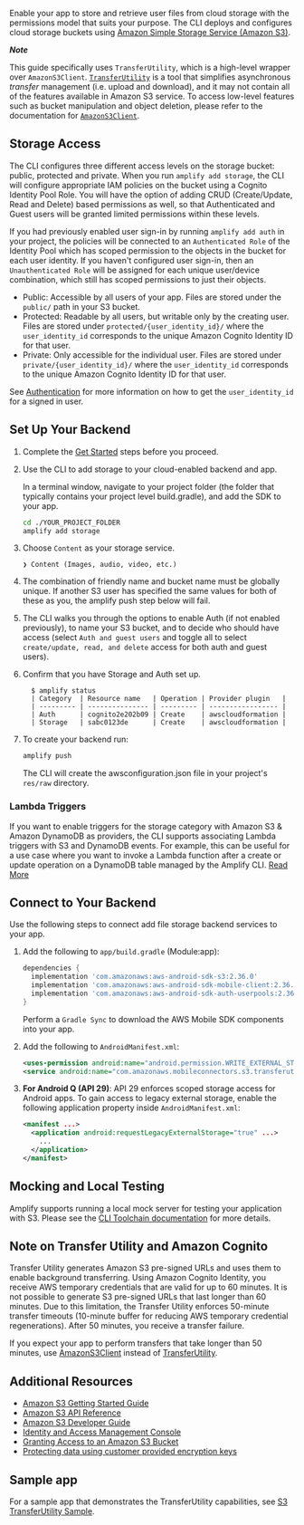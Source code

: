 Enable your app to store and retrieve user files from cloud storage with the permissions model that suits your purpose. The CLI deploys and configures cloud storage buckets using [Amazon Simple Storage Service (Amazon S3)](http://docs.aws.amazon.com/AmazonS3/latest/dev/).

**_Note_**

This guide specifically uses `TransferUtility`, which is a high-level wrapper over `AmazonS3Client`. [`TransferUtility`](https://aws-amplify.github.io/aws-sdk-android/docs/reference/com/amazonaws/mobileconnectors/s3/transferutility/TransferUtility.html) is a tool that simplifies asynchronous _transfer_ management (i.e. upload and download), and it may not contain all of the features available in Amazon S3 service. To access low-level features such as bucket manipulation and object deletion, please refer to the documentation for [`AmazonS3Client`](https://aws-amplify.github.io/aws-sdk-android/docs/reference/com/amazonaws/services/s3/AmazonS3Client.html).

## Storage Access

The CLI configures three different access levels on the storage bucket: public, protected and private. When you run `amplify add storage`, the CLI will configure appropriate IAM policies on the bucket using a Cognito Identity Pool Role. You will have the option of adding CRUD (Create/Update, Read and Delete) based permissions as well, so that Authenticated and Guest users will be granted limited permissions within these levels.

If you had previously enabled user sign-in by running `amplify add auth` in your project, the policies will be connected to an `Authenticated Role` of the Identity Pool which has scoped permission to the objects in the bucket for each user identity. If you haven't configured user sign-in, then an `Unauthenticated Role` will be assigned for each unique user/device combination, which still has scoped permissions to just their objects.

* Public: Accessible by all users of your app. Files are stored under the `public/` path in your S3 bucket.
* Protected: Readable by all users, but writable only by the creating user. Files are stored under `protected/{user_identity_id}/` where the `user_identity_id` corresponds to the unique Amazon Cognito Identity ID for that user.
* Private: Only accessible for the individual user. Files are stored under `private/{user_identity_id}/` where the `user_identity_id` corresponds to the unique Amazon Cognito Identity ID for that user.

See [Authentication](/sdk/auth/getting-started) for more information on how to get the `user_identity_id` for a signed in user.
## Set Up Your Backend

1. Complete the [Get Started](/start) steps before you proceed.

2. Use the CLI to add storage to your cloud-enabled backend and app.

    In a terminal window, navigate to your project folder (the folder that typically contains your project level build.gradle), and add the SDK to your app.

    ```bash
    cd ./YOUR_PROJECT_FOLDER
    amplify add storage
    ```

3. Choose `Content` as your storage service.

    ```console
    ❯ Content (Images, audio, video, etc.)
    ```

4. The combination of friendly name and bucket name must be globally unique. If another S3 user has specified the same values for both of these as you, the amplify push step below will fail.

5. The CLI walks you through the options to enable Auth (if not enabled previously), to name your S3 bucket, and to decide who should have access (select `Auth and guest users` and toggle all to select `create/update, read, and delete` access for both auth and guest users).

6. Confirm that you have Storage and Auth set up.

    ```console
      $ amplify status
      | Category  | Resource name   | Operation | Provider plugin   |
      | --------- | --------------- | --------- | ----------------- |
      | Auth      | cognito2e202b09 | Create    | awscloudformation |
      | Storage   | sabc0123de      | Create    | awscloudformation |
      ```
7. To create your backend run:

    ```bash
    amplify push
    ```

    The CLI will create the awsconfiguration.json file in your project's `res/raw` directory.

### Lambda Triggers
If you want to enable triggers for the storage category with Amazon S3 & Amazon DynamoDB as providers, the CLI supports associating Lambda triggers with S3 and DynamoDB events. For example, this can be useful for a use case where you want to invoke a Lambda function after a create or update operation on a DynamoDB table managed by the Amplify CLI. [Read More](/cli/usage/lambda-triggers#s3-lambda-triggers)

## Connect to Your Backend

Use the following steps to connect add file storage backend services to your app.

1. Add the following to `app/build.gradle` (Module:app):

	```groovy
	dependencies {
	  implementation 'com.amazonaws:aws-android-sdk-s3:2.36.0'
	  implementation 'com.amazonaws:aws-android-sdk-mobile-client:2.36.0'
	  implementation 'com.amazonaws:aws-android-sdk-auth-userpools:2.36.0'
	}
	```
	Perform a `Gradle Sync` to download the AWS Mobile SDK components into your app.

2. Add the following to `AndroidManifest.xml`:

	```xml
	<uses-permission android:name="android.permission.WRITE_EXTERNAL_STORAGE" />
	<service android:name="com.amazonaws.mobileconnectors.s3.transferutility.TransferService" android:enabled="true" />
	```

3. **For Android Q (API 29)**: API 29 enforces scoped storage access for Android apps. To gain access to legacy external storage, enable the following application property inside `AndroidManifest.xml`:

	```xml
	<manifest ...>
	  <application android:requestLegacyExternalStorage="true" ...>
	    ...
	  </application>
	</manifest>
	```

## Mocking and Local Testing

Amplify supports running a local mock server for testing your application with S3. Please see the [CLI Toolchain documentation](/cli/usage/mock) for more details.

## Note on Transfer Utility and Amazon Cognito

Transfer Utility generates Amazon S3 pre-signed URLs and uses them to enable background transferring. Using Amazon Cognito Identity, you receive AWS temporary credentials that are valid for up to 60 minutes. It is not possible to generate S3 pre-signed URLs that last longer than 60 minutes. Due to this limitation, the Transfer Utility enforces 50-minute transfer timeouts (10-minute buffer for reducing AWS temporary credential regenerations). After 50 minutes, you receive a transfer failure.

If you expect your app to perform transfers that take longer than 50 minutes, use [AmazonS3Client](http://docs.aws.amazon.com/AWSAndroidSDK/latest/javadoc/com/amazonaws/services/s3/AmazonS3Client.html) instead of [TransferUtility](http://docs.aws.amazon.com/AWSAndroidSDK/latest/javadoc/com/amazonaws/mobileconnectors/s3/transferutility/TransferUtility.html).

## Additional Resources

* [Amazon S3 Getting Started Guide](http://docs.aws.amazon.com/AmazonS3/latest/gsg/GetStartedWithS3.html)
* [Amazon S3 API Reference](http://docs.aws.amazon.com/AmazonS3/latest/API/Welcome.html)
* [Amazon S3 Developer Guide](http://docs.aws.amazon.com/AmazonS3/latest/dev/Welcome.html)
* [Identity and Access Management Console](https://console.aws.amazon.com/iam/home)
* [Granting Access to an Amazon S3 Bucket](http://blogs.aws.amazon.com/security/post/Tx3VRSWZ6B3SHAV/Writing-IAM-Policies-How-to-grant-access-to-an-Amazon-S3-bucket)
* [Protecting data using customer provided encryption keys](https://docs.aws.amazon.com/AmazonS3/latest/dev/ServerSideEncryptionCustomerKeys.html)

## Sample app

For a sample app that demonstrates the TransferUtility capabilities, see [S3 TransferUtility Sample](https://github.com/awslabs/aws-sdk-android-samples/tree/master/S3TransferUtilitySample).
